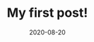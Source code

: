 ---
title: My first post!
slug: my-first-post
date: 2020-08-20
featureImage: nature.jpg
excerpt: Lorem Ipsum
---